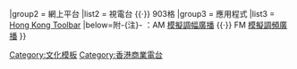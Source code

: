 {{Navbox
|name   = 香港商業電台頻道
|title  = [[香港商業電台]]頻道及服務
|image = 
|style  = width:100%; text-align:left; vertical-align: top; font-size: 13px;
|groupstyle = text-align:left; vertical-align:middle; background:#efefef;
|belowstyle = text-align:centre; vertical-align:bottom;
|state  = 
|group1 = 電台頻道
|list1={{Navbox subgroup
 |group1 = 粵語
 |list1  = [[雷霆881]] <sup>FM</sup> {{·}}[[叱咤903]] <sup>FM</sup>
 |group2 = 英語
 |list2  = [[AM864]] <sup>AM</sup>
}}
|group2 = 網上平台
|list2 = 視電台 {{·}} 903格
|group3 = 應用程式
|list3 = [[Hong Kong Toolbar]]
|below=附-{注}- ：AM [[香港電台廣播|模擬調幅廣播]] {{·}} FM [[香港電台廣播|模擬調頻廣播]]
}}
<noinclude>[[Category:文化模板]][[Category:香港商業電台]]</noinclude>